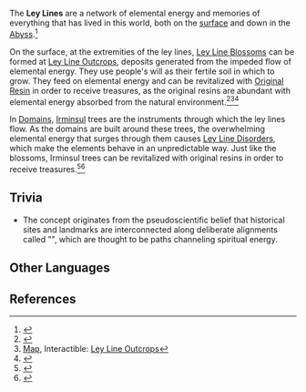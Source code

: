 {{Terminology Infobox
|image        = 
|type         = Lore
}}
{{Description|A mysterious network that links the whole world together, within which flow the elements. It's said the Ley Lines remember all things that happen in this world, from the surface down to the deepest depths...|[[Loading Screen]]}}
The '''Ley Lines''' are a network of elemental energy and memories of everything that has lived in this world, both on the [[Teyvat|surface]] and down in the [[Abyss]].<ref>{{Ref/Loading|Ley Lines}}</ref>

On the surface, at the extremities of the ley lines, [[Ley Line Blossom]]s can be formed at [[Ley Line Outcrops]], deposits generated from the impeded flow of elemental energy. They use people's will as their fertile soil in which to grow. They feed on elemental energy and can be revitalized with [[Original Resin]] in order to receive treasures, as the original resins are abundant with elemental energy absorbed from the natural environment.<ref>{{Ref/Loading|Ley Line Blossom}}</ref><ref>[[Map]], Interactible: [[Ley Line Outcrops]]</ref><ref>{{Ref/Item|Original Resin}}</ref>

In [[Domains]], [[Irminsul]] trees are the instruments through which the ley lines flow. As the domains are built around these trees, the overwhelming elemental energy that surges through them causes [[Ley Line Disorders]], which make the elements behave in an unpredictable way. Just like the blossoms, Irminsul trees can be revitalized with original resins in order to receive treasures.<ref>{{Ref/Loading|Petrified Trees}}</ref><ref>{{Ref/Loading|Ley Line Disorders}}</ref>

==Trivia==
* The concept originates from the pseudoscientific belief that historical sites and landmarks are interconnected along deliberate alignments called "{{w|Ley line|ley lines}}", which are thought to be paths channeling spiritual energy.

==Other Languages==
{{Other Languages
|en      = Ley Lines
|zhs     = 地脉
|zhs_rm  = Dìmài
|zht     = 地脈
|zht_rm  = Dìmài
|zh_tl   = Earth Veins
|ja      = 地脈
|ja_rm   = Chimyaku<ref>{{Ref/Quest|Amidst Chaos, the Rock Is Unmoved|note=Japanese Voice-Over}}</ref>
|ja_tl   = Earth Veins{{Sino|ja}}
|ko      = {{tt|지맥|地脈}}
|ko_rm   = Jimaek
|ko_tl   = Veins{{Sino|ko}}
|es      = Líneas ley<!-- Línea ley (singular more common)-->
|es_tl   = Ley Lines
|fr      = Lignes énergétiques
|fr_tl   = Energetic Lines
|ru      = Артерии земли
|ru_tl   = 
|th      = Ley Lines
|vi      = {{tt|Địa Mạch|地脈}}
|vi_tl   = Earth Veins{{Sino|vi}}
|de      = Fluss der Elemente
|de_tl   = Flow of Elements
|id      = Ley Lines
|pt      = Linhas Ley<!-- Linha Ley (singular more common)-->
|pt_tl   = Ley Lines
}}

==References==
{{Reflist|2}}
